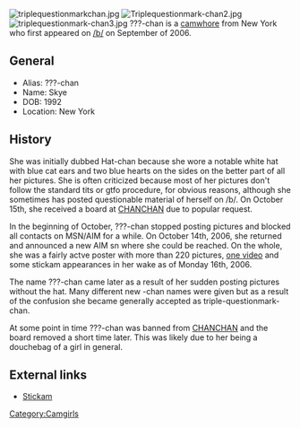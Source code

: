 [[Image:triplequestionmarkchan.jpg|thumb]]
[[Image:Triplequestionmark-chan2.jpg|thumb]]
[[Image:triplequestionmark-chan3.jpg|thumb]]
???-chan is a [[:Category:Camwhores|camwhore]] from New York who first appeared on [[/b/]] on September of 2006. 

== General ==
* Alias: ???-chan
* Name: Skye
* DOB: 1992
* Location: New York

== History ==
She was initially dubbed Hat-chan because she wore a notable white hat with blue cat ears and two blue hearts on the sides on the better part of all her pictures. She is often criticized because most of her pictures don't follow the standard tits or gtfo procedure, for obvious reasons, although she sometimes has posted questionable material of herself on /b/. On October 15th, she received a board at [[CHANCHAN]] due to popular request.

In the beginning of October, ???-chan stopped posting pictures and blocked all contacts on MSN/AIM for a while. On October 14th, 2006, she returned and announced a new AIM sn where she could be reached. On the whole, she was a fairly actve poster with more than 220 pictures, [http://www.youtube.com/watch?v=yNB8d-QaHm4 one video] and some stickam appearances in her wake as of Monday 16th, 2006.

The name ???-chan came later as a result of her sudden posting pictures without the hat. Many different new -chan names were given but as a result of the confusion she became generally accepted as triple-questionmark-chan.

At some point in time ???-chan was banned from [[CHANCHAN]] and the board removed a short time later. This was likely due to her being a douchebag of a girl in general.

== External links ==
* [http://www.stickam.com/profile/skeywtf Stickam] 
{{LoliWhores}}
[[Category:Camgirls]]